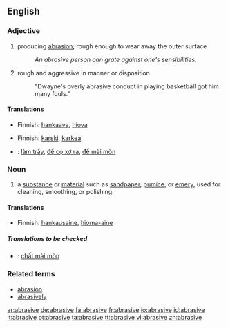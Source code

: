 ==English==

===Adjective===
{{en-adj}}

# producing [[abrasion]]; rough enough to wear away the outer surface
#:''An abrasive person can grate against one's sensibilities.''
# rough and aggressive in manner or disposition
#:"Dwayne's overly abrasive conduct in playing basketball got him many fouls."

====Translations====
{{trans-top|producing abrasion; rough enough to wear away the outer surface}}
*Finnish: [[hankaava]], [[hiova]]
{{trans-mid}}
{{trans-bottom}}

{{trans-top|rough and coarse in manner or disposition}}
*Finnish: [[karski]], [[karkea]]
{{trans-mid}}
{{trans-bottom}}

{{checktrans-top|translations to be checked}}
*{{ttbc|Vietnamese}}: [[làm trầy]], [[để cọ xơ ra]], [[để mài mòn]]
{{checktrans-mid}}
{{checktrans-bottom}}

===Noun===
{{en-noun}}

# a [[substance]] or [[material]] such as [[sandpaper]], [[pumice]], or [[emery]], used for cleaning, smoothing, or polishing.

====Translations====
*Finnish: [[hankausaine]], [[hioma-aine]]
=====Translations to be checked=====
{{checktrans}}
*{{ttbc|Vietnamese}}: [[chất mài mòn]]

===Related terms===
*[[abrasion]]
*[[abrasively]]

[[ar:abrasive]]
[[de:abrasive]]
[[fa:abrasive]]
[[fr:abrasive]]
[[io:abrasive]]
[[id:abrasive]]
[[it:abrasive]]
[[pt:abrasive]]
[[ta:abrasive]]
[[tt:abrasive]]
[[vi:abrasive]]
[[zh:abrasive]]